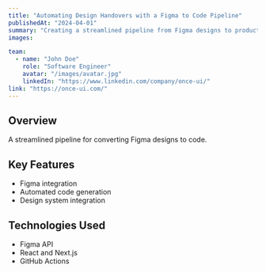 ```yaml
---
title: "Automating Design Handovers with a Figma to Code Pipeline"
publishedAt: "2024-04-01"
summary: "Creating a streamlined pipeline from Figma designs to production-ready code."
images:

team:
  - name: "John Doe"
    role: "Software Engineer"
    avatar: "/images/avatar.jpg"
    linkedIn: "https://www.linkedin.com/company/once-ui/"
link: "https://once-ui.com/"
---
```


## Overview

A streamlined pipeline for converting Figma designs to code.

## Key Features

- Figma integration
- Automated code generation
- Design system integration

## Technologies Used

- Figma API
- React and Next.js
- GitHub Actions